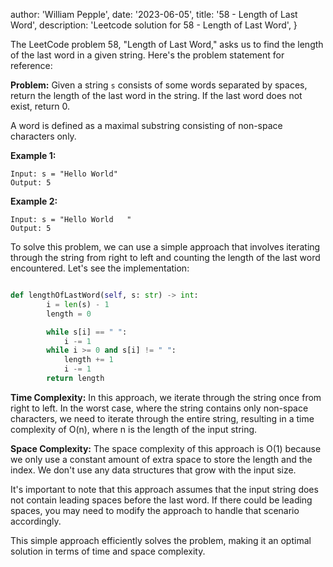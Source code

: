 
  author: 'William Pepple',
  date: '2023-06-05',
  title: '58 - Length of Last Word',
  description:
    'Leetcode solution for 58 - Length of Last Word',
}


The LeetCode problem 58, "Length of Last Word," asks us to find the length of the last word in a given string. Here's the problem statement for reference:

**Problem:** Given a string `s` consists of some words separated by spaces, return the length of the last word in the string. If the last word does not exist, return 0.

A word is defined as a maximal substring consisting of non-space characters only.

**Example 1:**
```
Input: s = "Hello World"
Output: 5
```

**Example 2:**
```
Input: s = "Hello World   "
Output: 5
```

To solve this problem, we can use a simple approach that involves iterating through the string from right to left and counting the length of the last word encountered. Let's see the implementation:

```python

def lengthOfLastWord(self, s: str) -> int:
        i = len(s) - 1
        length = 0

        while s[i] == " ":
            i -= 1
        while i >= 0 and s[i] != " ":
            length += 1
            i -= 1
        return length


```

**Time Complexity:** In this approach, we iterate through the string once from right to left. In the worst case, where the string contains only non-space characters, we need to iterate through the entire string, resulting in a time complexity of O(n), where n is the length of the input string.

**Space Complexity:** The space complexity of this approach is O(1) because we only use a constant amount of extra space to store the length and the index. We don't use any data structures that grow with the input size.

It's important to note that this approach assumes that the input string does not contain leading spaces before the last word. If there could be leading spaces, you may need to modify the approach to handle that scenario accordingly.

This simple approach efficiently solves the problem, making it an optimal solution in terms of time and space complexity.